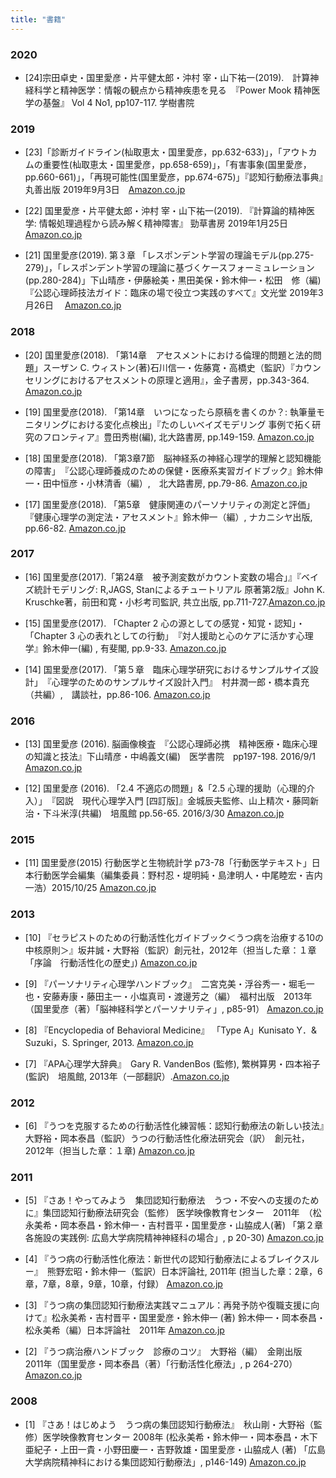 ```yaml
---
title: "書籍"
---
```


### 2020

- [24]宗田卓史・国里愛彦・片平健太郎・沖村 宰・山下祐一(2019).　計算神経科学と精神医学：情報の観点から精神疾患を見る　『Power Mook 精神医学の基盤』 Vol 4 No1, pp107-117.  学樹書院



### 2019

- [23]「診断ガイドライン(杣取恵太・国里愛彦，pp.632-633)」，「アウトカムの重要性(杣取恵太・国里愛彦，pp.658-659)」，「有害事象(国里愛彦，pp.660-661)」，「再現可能性(国里愛彦，pp.674-675)」『認知行動療法事典』丸善出版 2019年9月3日　[Amazon.co.jp](https://www.amazon.co.jp/dp/4621303821/ref=cm_sw_r_tw_dp_U_x_ySkBDbK4HP0P8)

- [22] 国里愛彦・片平健太郎・沖村 宰・山下祐一(2019). 『計算論的精神医学: 情報処理過程から読み解く精神障害』  勁草書房 2019年1月25日 [Amazon.co.jp](https://www.amazon.co.jp/dp/432625131X/ref=cm_sw_r_tw_dp_U_x_KM7SCbP877MA8)

- [21] 国里愛彦(2019). 第３章 「レスポンデント学習の理論モデル(pp.275-279)」，「レスポンデント学習の理論に基づくケースフォーミュレーション(pp.280-284)」下山晴彦・伊藤絵美・黒田美保・鈴木伸一・松田　修（編)『公認心理師技法ガイド：臨床の場で役立つ実践のすべて』文光堂 2019年3月26日　 [Amazon.co.jp](https://www.amazon.co.jp/dp/4830636262/ref=cm_sw_em_r_mt_dp_U_DL7SCbXZFBA0R)



### 2018

- [20] 国里愛彦(2018). 「第14章　アセスメントにおける倫理的問題と法的問題」スーザン C. ウィストン(著)石川信一・佐藤寛・高橋史（監訳）『カウンセリングにおけるアセスメントの原理と適用』，金子書房，pp.343-364. [Amazon.co.jp](http://amzn.asia/d/7dg5Zgq)

- [19] 国里愛彦(2018). 「第14章　いつになったら原稿を書くのか？: 執筆量モニタリングにおける変化点検出」『たのしいベイズモデリング 事例で拓く研究のフロンティア』豊田秀樹(編), 北大路書房, pp.149-159. [Amazon.co.jp](http://amzn.asia/d/2r9QFKj)

- [18] 国里愛彦(2018). 「第3章7節　脳神経系の神経心理学的理解と認知機能の障害」　『公認心理師養成のための保健・医療系実習ガイドブック』鈴木伸一・田中恒彦・小林清香（編）,　北大路書房, pp.79-86. [Amazon.co.jp](http://amzn.asia/d/9TMdHZs)

- [17] 国里愛彦(2018). 「第5章　健康関連のパーソナリティの測定と評価」　『健康心理学の測定法・アセスメント』鈴木伸一（編）, ナカニシヤ出版, pp.66-82. [Amazon.co.jp](http://amzn.asia/d/73OpXuw)


### 2017

- [16] 国里愛彦(2017).「第24章　被予測変数がカウント変数の場合」』『ベイズ統計モデリング: R,JAGS, Stanによるチュートリアル 原著第2版』John K. Kruschke著，前田和寛・小杉考司監訳, 共立出版, pp.711-727.[Amazon.co.jp](http://amzn.asia/i6FoTrJ)

- [15] 国里愛彦(2017). 「Chapter 2 心の源としての感覚・知覚・認知」・「Chapter 3 心の表れとしての行動」　『対人援助と心のケアに活かす心理学』鈴木伸一(編) , 有斐閣, pp.9-33. [Amazon.co.jp](http://amzn.asia/hZ4yMKn)

- [14] 国里愛彦(2017). 「第５章　臨床心理学研究におけるサンプルサイズ設計」　『心理学のためのサンプルサイズ設計入門』　村井潤一郎・橋本貴充（共編）,　講談社，pp.86-106. [Amazon.co.jp](http://amzn.asia/0GOsHDM)

### 2016

- [13] 国里愛彦 (2016). 脳画像検査　『公認心理師必携　精神医療・臨床心理の知識と技法』下山晴彦・中嶋義文(編)　医学書院　pp197-198. 2016/9/1 [Amazon.co.jp](http://amzn.asia/cWb3VuR)
 
- [12] 国里愛彦 (2016). 「2.4 不適応の問題」&「2.5 心理的援助（心理的介入）」　『図説　現代心理学入門 [四訂版]』金城辰夫監修、山上精次・藤岡新治・下斗米淳(共編)　培風館 pp.56-65. 2016/3/30 [Amazon.co.jp](http://amzn.asia/3mCXXJN)
 
### 2015

- [11] 国里愛彦(2015) 行動医学と生物統計学 p73-78「行動医学テキスト」日本行動医学会編集（編集委員：野村忍・堤明純・島津明人・中尾睦宏・吉内一浩）2015/10/25  [Amazon.co.jp](http://amzn.asia/cpANGJ5)
 
### 2013

- [10] 『セラピストのための行動活性化ガイドブック＜うつ病を治療する10の中核原則＞』坂井誠・大野裕（監訳）創元社，2012年（担当した章：１章「序論　行動活性化の歴史」)  [Amazon.co.jp](http://amzn.asia/9yjCNHr)
 
- [9] 『パーソナリティ心理学ハンドブック』　二宮克美・浮谷秀一・堀毛一也・安藤寿康・藤田主一・小塩真司・渡邊芳之（編）　福村出版　2013年（国里愛彦（著）「脳神経科学とパーソナリティ」, p85-91） [Amazon.co.jp](http://amzn.asia/cKObuiz)
 
- [8] 『Encyclopedia of Behavioral Medicine』 「Type A」Kunisato Y．& Suzuki，S. Springer, 2013.  [Amazon.co.jp](http://amzn.asia/6FVAVlc)

- [7] 『APA心理学大辞典』　Gary R. VandenBos (監修), 繁桝算男・四本裕子(監訳)　培風館, 2013年（一部翻訳）.[Amazon.co.jp](http://amzn.asia/eRIahSG)
 
### 2012

- [6] 『うつを克服するための行動活性化練習帳：認知行動療法の新しい技法』大野裕・岡本泰昌（監訳）うつの行動活性化療法研究会（訳）　創元社，2012年（担当した章：１章)  [Amazon.co.jp](http://amzn.asia/9GW1z8K)
 
### 2011

- [5] 『さあ！やってみよう　集団認知行動療法　うつ・不安への支援のために』集団認知行動療法研究会（監修） 医学映像教育センター　2011年　（松永美希・岡本泰昌・鈴木伸一・吉村晋平・国里愛彦・山脇成人(著) 「第２章 各施設の実践例: 広島大学病院精神神経科の場合」, p 20-30)  [Amazon.co.jp](http://amzn.asia/cyzswp7)
 
- [4] 『うつ病の行動活性化療法：新世代の認知行動療法によるブレイクスルー』　熊野宏昭・鈴木伸一（監訳）日本評論社, 2011年 (担当した章：2章，6章，7章，8章，9章，10章，付録）  [Amazon.co.jp](http://amzn.asia/5Wp6dvL)
 
- [3] 『うつ病の集団認知行動療法実践マニュアル：再発予防や復職支援に向けて』松永美希・吉村晋平・国里愛彦・鈴木伸一 (著) 鈴木伸一・岡本泰昌・松永美希（編）日本評論社　2011年  [Amazon.co.jp](http://amzn.asia/4jBendY)
 
- [2] 『うつ病治療ハンドブック　診療のコツ』　大野裕（編）　金剛出版　2011年（国里愛彦・岡本泰昌（著）「行動活性化療法」, p 264-270）  [Amazon.co.jp](http://amzn.asia/72OLvVf)
 
### 2008

- [1] 『さあ！はじめよう　うつ病の集団認知行動療法』　秋山剛・大野裕（監修）医学映像教育センター 2008年 (松永美希・鈴木伸一・岡本泰昌・木下亜紀子・上田一貴・小野田慶一・吉野敦雄・国里愛彦・山脇成人 (著) 「広島大学病院精神科における集団認知行動療法」, p146-149)  [Amazon.co.jp](http://amzn.asia/dn1cUT7)